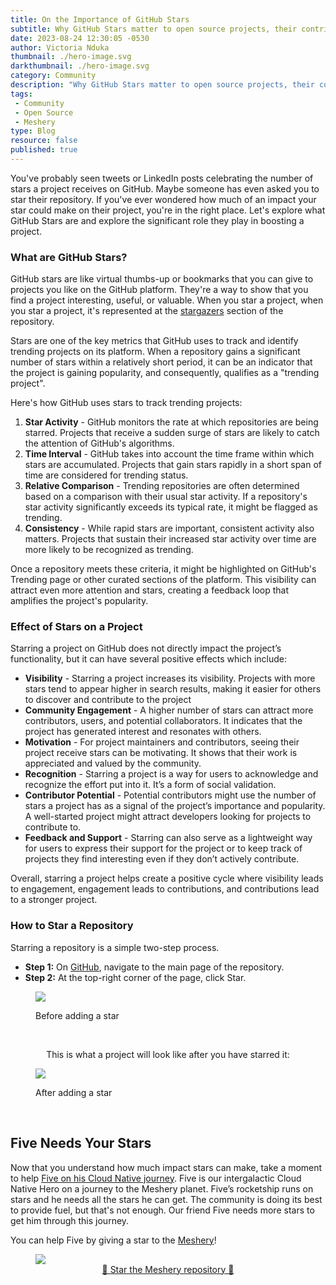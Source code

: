```yaml
---
title: On the Importance of GitHub Stars
subtitle: Why GitHub Stars matter to open source projects, their contributors, and their users
date: 2023-08-24 12:30:05 -0530
author: Victoria Nduka
thumbnail: ./hero-image.svg
darkthumbnail: ./hero-image.svg
category: Community
description: "Why GitHub Stars matter to open source projects, their contributors, and their users."
tags:
 - Community
 - Open Source
 - Meshery
type: Blog
resource: false
published: true
---
```



<BlogWrapper>

You've probably seen tweets or LinkedIn posts celebrating the number of stars a project receives on GitHub. Maybe someone has even asked you to star their repository. If you've ever wondered how much of an impact your star could make on their project, you're in the right place. Let's explore what GitHub Stars are and explore the significant role they play in boosting a project.

### What are GitHub Stars?

GitHub stars are like virtual thumbs-up or bookmarks that you can give to projects you like on the GitHub platform. They're a way to show that you find a project interesting, useful, or valuable. When you star a project, when you star a project, it's represented at the [stargazers](https://github.com/meshery/meshery/stargazers) section of the repository.

Stars are one of the key metrics that GitHub uses to track and identify trending projects on its platform. When a repository gains a significant number of stars within a relatively short period, it can be an indicator that the project is gaining popularity, and consequently, qualifies as a "trending project". 

Here's how GitHub uses stars to track trending projects:

1. **Star Activity** -
GitHub monitors the rate at which repositories are being starred. Projects that receive a sudden surge of stars are likely to catch the attention of GitHub's algorithms.
1. **Time Interval** -
GitHub takes into account the time frame within which stars are accumulated. Projects that gain stars rapidly in a short span of time are considered for trending status.
1. **Relative Comparison** -
Trending repositories are often determined based on a comparison with their usual star activity. If a repository's star activity significantly exceeds its typical rate, it might be flagged as trending.
1. **Consistency** -
While rapid stars are important, consistent activity also matters. Projects that sustain their increased star activity over time are more likely to be recognized as trending.

Once a repository meets these criteria, it might be highlighted on GitHub's Trending page or other curated sections of the platform. This visibility can attract even more attention and stars, creating a feedback loop that amplifies the project's popularity.

### Effect of Stars on a Project
Starring a project on GitHub does not directly impact the project’s functionality, but it can have several positive effects which include:

- **Visibility** -
Starring a project increases its visibility. Projects with more stars tend to appear higher in search results, making it easier for others to discover and contribute to the project
- **Community Engagement** -
A higher number of stars can attract more contributors, users, and potential collaborators. It indicates that the project has generated interest and resonates with others.
- **Motivation** - 
For project maintainers and contributors, seeing their project receive stars can be motivating. It shows that their work is appreciated and valued by the community.
- **Recognition** - Starring a project is a way for users to acknowledge and recognize the effort put into it. It’s a form of social validation.
- **Contributor Potential** - Potential contributors might use the number of stars a project has as a signal of the project’s importance and popularity. A well-started project might attract developers looking for projects to contribute to.
- **Feedback and Support** - Starring can also serve as a lightweight way for users to express their support for the project or to keep track of projects they find interesting even if they don’t actively contribute.

Overall, starring a project helps create a positive cycle where visibility leads to engagement, engagement leads to contributions, and contributions lead to a stronger project.

### How to Star a Repository
Starring a repository is a simple two-step process.
- **Step 1:** On [GitHub](https://github.com/meshery/meshery), navigate to the main page of the repository.
- **Step 2:** At the top-right corner of the page, click Star.

<figure className="imgWithCaption">
    <img src={Before} />
    <figcaption>
    <p>Before adding a star</p>
    </figcaption>
 </figure>

 <br/>
<p style="display: flex; justify-content: center;"> This is what a project will look like after you have starred it: </p>

<figure className="imgWithCaption">
    <img src={After} />
    <figcaption>
    <p>After adding a star</p>
    </figcaption>
 </figure>

<br/>

## Five Needs Your Stars

Now that you understand how much impact stars can make, take a moment to help [Five on his Cloud Native journey](https://layer5.io/five/vol1/mascot-five-adventure-github-stars.pdf). Five is our intergalactic Cloud Native Hero on a journey to the Meshery planet. Five’s rocketship runs on stars and he needs all the stars he can get. The community is doing its best to provide fuel, but that's not enough. Our friend Five needs more stars to get him through this journey. 

You can help Five by giving a star to the [Meshery](https://github.com/meshery/meshery)!  

<a href="https://github.com/meshery/meshery">
    <figure className="imgWithCaption">
        <img src={Five} />
            <figcaption style="text-align:center;">
            🌟 Star the Meshery repository 🌟
            <br/>
        </figcaption>
    </figure> 
</a>


</BlogWrapper>
